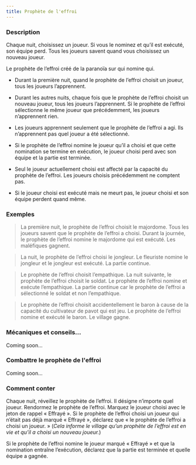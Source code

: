```yaml
---
title: Prophète de l'effroi
---
```



<Role PROPHETE_DE_L_EFFROI header />

### Description

Chaque nuit, choisissez un joueur. Si vous le nominez et qu’il est exécuté, son équipe perd. Tous les joueurs savent quand vous choisissez un nouveau joueur.

Le prophète de l’effroi créé de la paranoïa sur qui nomine qui.

-   Durant la première nuit, quand le prophète de l’effroi choisit un joueur, tous les joueurs l’apprennent.

-   Durant les autres nuits, chaque fois que le prophète de l’effroi choisit un nouveau joueur, tous les joueurs l’apprennent. Si le prophète de l’effroi sélectionne le même joueur que précédemment, les joueurs n’apprennent rien.

-   Les joueurs apprennent seulement que le prophète de l’effroi a agi. Ils n’apprennent pas quel joueur a été sélectionné.

-   Si le prophète de l’effroi nomine le joueur qu’il a choisi et que cette nomination se termine en exécution, le joueur choisi perd avec son équipe et la partie est terminée.

-   Seul le joueur actuellement choisi est affecté par la capacité du prophète de l’effroi. Les joueurs choisis précédemment ne comptent pas.

-   Si le joueur choisi est exécuté mais ne meurt pas, le joueur choisi et son équipe perdent quand même.

### Exemples

> La première nuit, le prophète de l’effroi choisit le majordome. Tous les joueurs savent que le prophète de l’effroi a choisi. Durant la journée, le prophète de l’effroi nomine le majordome qui est exécuté. Les maléfiques gagnent.

> La nuit, le prophète de l’effroi choisi le jongleur. Le fleuriste nomine le jongleur et le jongleur est exécuté. La partie continue.

> Le prophète de l’effroi choisit l’empathique. La nuit suivante, le prophète de l’effroi choisit le soldat. Le prophète de l’effroi nomine et exécute l’empathique. La partie continue car le prophète de l’effroi a sélectionné le soldat et non l’empathique.

> Le prophète de l’effroi choisit accidentellement le baron à cause de la capacité du cultivateur de pavot qui est jeu. Le prophète de l’effroi nomine et exécuté le baron. Le village gagne.

### Mécaniques et conseils...

Coming soon...

### Combattre le prophète de l'effroi

Coming soon...

### Comment conter

Chaque nuit, réveillez le prophète de l’effroi. Il désigne n’importe quel joueur. Rendormez le prophète de l’effroi. Marquez le joueur choisi avec le jeton de rappel « Effrayé ». Si le prophète de l’effroi choisi un joueur qui n’était pas déjà marqué « Effrayé », déclarez que « le prophète de l’effroi a choisi un joueur. » (_Cela informe le village qu’un prophète de l’effroi est en vie et qu’il a choisi un nouveau joueur._)

Si le prophète de l’effroi nomine le joueur marqué « Effrayé » et que la nomination entraîne l’exécution, déclarez que la partie est terminée et quelle équipe a gagnée. 